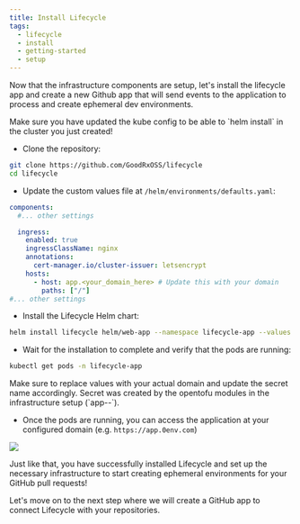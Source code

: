 ```yaml
---
title: Install Lifecycle
tags:
  - lifecycle
  - install
  - getting-started
  - setup
---
```



Now that the infrastructure components are setup, let's install the lifecycle app and create a new Github app that will send events to the application to process and create ephemeral dev environments.

<Callout type="info">
  Make sure you have updated the kube config to be able to `helm install` in the
  cluster you just created!
</Callout>

- Clone the repository:

```sh
git clone https://github.com/GoodRxOSS/lifecycle
cd lifecycle
```

- Update the custom values file at `/helm/environments/defaults.yaml`:

```yaml
components:
  #... other settings

  ingress:
    enabled: true
    ingressClassName: nginx
    annotations:
      cert-manager.io/cluster-issuer: letsencrypt
    hosts:
      - host: app.<your_domain_here> # Update this with your domain
        paths: ["/"]
#... other settings
```

- Install the Lifecycle Helm chart:

```sh
helm install lifecycle helm/web-app --namespace lifecycle-app --values ./helm/environments/default/lifecycle.yaml
```

- Wait for the installation to complete and verify that the pods are running:

```sh
kubectl get pods -n lifecycle-app
```

<Callout type="info">
  Make sure to replace values with your actual domain and update the secret name
  accordingly. Secret was created by the opentofu modules in the infrastructure
  setup (`app-<domain>-<tld>`).
</Callout>

- Once the pods are running, you can access the application at your configured domain (e.g. `https://app.0env.com`)

<Image src="/setup/app-installed.png" width={1890} height={1089} />

Just like that, you have successfully installed Lifecycle and set up the necessary infrastructure to start creating ephemeral environments for your GitHub pull requests!

Let's move on to the next step where we will create a GitHub app to connect Lifecycle with your repositories.
